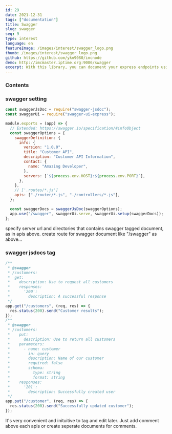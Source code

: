 ```yaml
---
id: 29
date: 2021-12-31
tags: ["documentation"]
title: Swagger
slug: swagger
seq: 9
type: interest
language: en
featureImage: /images/interest/swagger_logo.png
thumb: /images/interest/swagger_logo.png
github: https://github.com/ykn9080/imcnode
demo: http://imcmaster.iptime.org:9006/swagger
excerpt: With this library, you can document your express endpoints using swagger OpenAPI 3 Specification without writing YAML or JSON. You can write jsdoc comments on each endpoint, and the library is going to create the swagger UI.
---
```


### Contents

### swagger setting

```js
const swaggerJsDoc = require("swagger-jsdoc");
const swaggerUi = require("swagger-ui-express");

module.exports = (app) => {
  // Extended: https://swagger.io/specification/#infoObject
  const swaggerOptions = {
    swaggerDefinition: {
      info: {
        version: "1.0.0",
        title: "Customer API",
        description: "Customer API Information",
        contact: {
          name: "Amazing Developer",
        },
        servers: [`${process.env.HOST}:${process.env.PORT}`],
      },
    },
    // ['.routes/*.js']
    apis: ["./router/*.js", "./controllers/*.js"],
  };

  const swaggerDocs = swaggerJsDoc(swaggerOptions);
  app.use("/swagger", swaggerUi.serve, swaggerUi.setup(swaggerDocs));
};
```

specify server url and directories that contains swagger tagged document, as in apis above.
create route for swagger document like "/swagger" as above...

### swagger jsdocs tag

```js
/**
 * @swagger
 * /customers:
 *  get:
 *    description: Use to request all customers
 *    responses:
 *      '200':
 *        description: A successful response
 */
app.get("/customers", (req, res) => {
  res.status(200).send("Customer results");
});
/**
 * @swagger
 * /customers:
 *    put:
 *      description: Use to return all customers
 *    parameters:
 *      - name: customer
 *        in: query
 *        description: Name of our customer
 *        required: false
 *        schema:
 *          type: string
 *          format: string
 *    responses:
 *      '201':
 *        description: Successfully created user
 */
app.put("/customer", (req, res) => {
  res.status(200).send("Successfully updated customer");
});
```

It's very convenient and inituitive to tag and edit later.
Just add comment above each apis or create seperate documents for comments.

